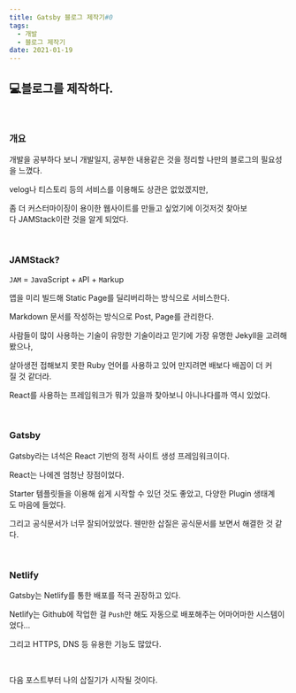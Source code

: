 ```yaml
---
title: Gatsby 블로그 제작기#0
tags:
  - 개발
  - 블로그 제작기
date: 2021-01-19
---
```


## 💻블로그를 제작하다.

<br />

### 개요

개발을 공부하다 보니 개발일지, 공부한 내용같은 것을 정리할 나만의 블로그의 필요성을 느꼈다.

velog나 티스토리 등의 서비스를 이용해도 상관은 없었겠지만,

좀 더 커스터마이징이 용이한 웹사이트를 만들고 싶었기에 이것저것 찾아보다 JAMStack이란 것을 알게 되었다.

<br />

### JAMStack?

`JAM` = `J`avaScript + `A`PI + `M`arkup

앱을 미리 빌드해 Static Page를 딜리버리하는 방식으로 서비스한다.

Markdown 문서를 작성하는 방식으로 Post, Page를 관리한다.

사람들이 많이 사용하는 기술이 유망한 기술이라고 믿기에 가장 유명한 Jekyll을 고려해봤으나,

살아생전 접해보지 못한 Ruby 언어를 사용하고 있어 만지려면 배보다 배꼽이 더 커질 것 같더라.

React를 사용하는 프레임워크가 뭐가 있을까 찾아보니 아니나다를까 역시 있었다.

<br />

### Gatsby

Gatsby라는 녀석은 React 기반의 정적 사이트 생성 프레임워크이다.

React는 나에겐 엄청난 장점이었다.

Starter 템플릿들을 이용해 쉽게 시작할 수 있던 것도 좋았고, 다양한 Plugin 생태계도 마음에 들었다.

그리고 공식문서가 너무 잘되어있었다. 웬만한 삽질은 공식문서를 보면서 해결한 것 같다.

<br />

### Netlify

Gatsby는 Netlify를 통한 배포를 적극 권장하고 있다.

Netlify는 Github에 작업한 걸 `Push`만 해도 자동으로 배포해주는 어마어마한 시스템이었다...

그리고 HTTPS, DNS 등 유용한 기능도 많았다.

<br />

다음 포스트부터 나의 삽질기가 시작될 것이다.
